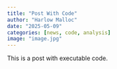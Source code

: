 ```yaml
---
title: "Post With Code"
author: "Harlow Malloc"
date: "2025-05-09"
categories: [news, code, analysis]
image: "image.jpg"
---
```


This is a post with executable code.
